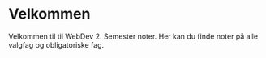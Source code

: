 
# Velkommen

Velkommen til til WebDev 2. Semester noter. Her kan du finde noter på alle valgfag og obligatoriske fag.

<Cards >
  <Card  title="DevOps" href="/DevOps" />
  <Card  title="Fullstack Development" href="/fullstack-development" />
  <Card  title="Udviklingsmiljøer" href="/DevOps" />

</Cards>
